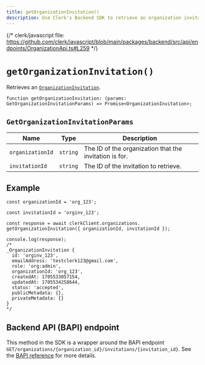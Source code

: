 ```yaml
---
title: getOrganizationInvitation()
description: Use Clerk's Backend SDK to retrieve an organization invitation.
---
```


{/* clerk/javascript file: https://github.com/clerk/javascript/blob/main/packages/backend/src/api/endpoints/OrganizationApi.ts#L259 */}

# `getOrganizationInvitation()`

Retrieves an [`OrganizationInvitation`](/docs/references/backend/types/backend-organization-invitation).

```tsx {{ prettier: false }}
function getOrganizationInvitation: (params: GetOrganizationInvitationParams) => Promise<OrganizationInvitation>;
```

## `GetOrganizationInvitationParams`

| Name | Type | Description |
| - | - | - |
| `organizationId` | `string` | The ID of the organization that the invitation is for. |
| `invitationId` | `string` | The ID of the invitation to retrieve. |

## Example

```tsx {{ prettier: false }}
const organizationId = 'org_123';

const invitationId = 'orginv_123';

const response = await clerkClient.organizations.
getOrganizationInvitation({ organizationId, invitationId });

console.log(response);
/*
_OrganizationInvitation {
  id: 'orginv_123',
  emailAddress: 'testclerk123@gmail.com',
  role: 'org:admin',
  organizationId: 'org_123',
  createdAt: 1705533057154,
  updatedAt: 1705534258644,
  status: 'accepted',
  publicMetadata: {},
  privateMetadata: {}
}
*/
```

## Backend API (BAPI) endpoint

This method in the SDK is a wrapper around the BAPI endpoint `GET/organizations/{organization_id}/invitations/{invitation_id}`. See the [BAPI reference](https://clerk.com/docs/reference/backend-api/tag/Organization-Invitations#operation/GetOrganizationInvitation) for more details.
